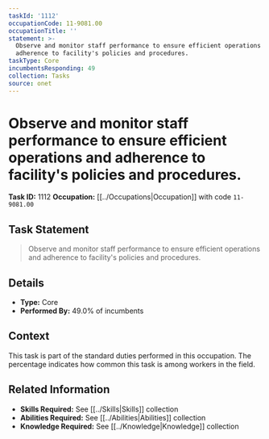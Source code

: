 ```yaml
---
taskId: '1112'
occupationCode: 11-9081.00
occupationTitle: ''
statement: >-
  Observe and monitor staff performance to ensure efficient operations and
  adherence to facility's policies and procedures.
taskType: Core
incumbentsResponding: 49
collection: Tasks
source: onet
---
```

# Observe and monitor staff performance to ensure efficient operations and adherence to facility's policies and procedures.

**Task ID:** 1112
**Occupation:** [[../Occupations|Occupation]] with code `11-9081.00`

## Task Statement

> Observe and monitor staff performance to ensure efficient operations and adherence to facility's policies and procedures.

## Details

- **Type:** Core
- **Performed By:** 49.0% of incumbents

## Context

This task is part of the standard duties performed in this occupation. The percentage indicates how common this task is among workers in the field.

## Related Information

- **Skills Required:** See [[../Skills|Skills]] collection
- **Abilities Required:** See [[../Abilities|Abilities]] collection
- **Knowledge Required:** See [[../Knowledge|Knowledge]] collection
